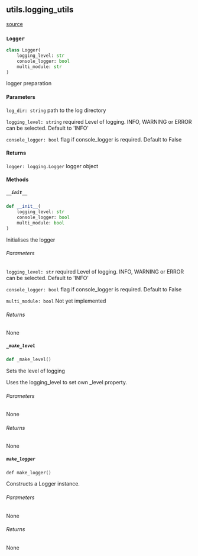 ## utils.logging_utils
[source](https://github.com/Health-Informatics-UoN/lettuce/tree/main/lettuce/utils/logging_utils.py)
### `Logger`
```python
class Logger(
	logging_level: str
	console_logger: bool
	multi_module: str
)
```

logger preparation


#### Parameters
`log_dir: string`
path to the log directory

`logging_level: string`
required Level of logging. INFO, WARNING or ERROR can be selected. Default to 'INFO'

`console_logger: bool`
flag if console_logger is required. Default to False

#### Returns
`logger: logging.Logger`
logger object


#### Methods

##### `__init__`
```python
def __init__(
	logging_level: str
	console_logger: bool
	multi_module: bool
)
```

Initialises the logger

###### Parameters
`logging_level: str`
required Level of logging. INFO, WARNING or ERROR can be selected. Default to 'INFO'

`console_logger: bool`
flag if console_logger is required. Default to False

`multi_module: bool`
Not yet implemented

###### Returns
None

##### `_make_level`
```python
def _make_level()
```

Sets the level of logging

Uses the logging_level to set own _level property.

###### Parameters
None

###### Returns
None



##### `make_logger`
```
def make_logger()
```

Constructs a Logger instance.

###### Parameters
None

###### Returns
None

